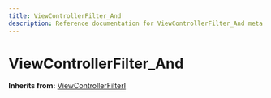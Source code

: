 ```yaml
---
title: ViewControllerFilter_And
description: Reference documentation for ViewControllerFilter_And meta class
---
```



# ViewControllerFilter_And

**Inherits from:** [ViewControllerFilterI](/classes/viewcontrollerfilteri)

<ClassDetails file="/db/classes/ViewControllerFilter_And.d7d5182967a1.json" />
